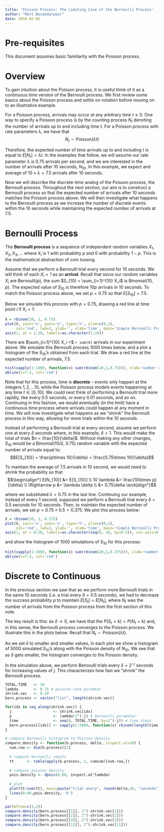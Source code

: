 ```yaml
---
title: 'Poisson Process: The Limiting Case of the Bernoulli Process'
author: "Matt Bonakdarpour"
date: 2016-02-05
---
```




# Pre-requisites

This document assumes basic familiarity with the Poisson process.

# Overview

To gain intuition about the Poisson process, it is useful think of it as a continuous time version of the Bernoulli process. We first review some basics about the Poisson process and settle on notation before moving on to an illustrative example.

For a Poisson process, arrivals may occur at any arbitrary time $t \geq 0$. One way to specify a Poisson process is by the counting process $N_t$ denoting the number of arrivals up to and including time $t$. For a Poisson process with rate parameters $\lambda$, we have that
$$N_t \sim \text{Poisson}(\lambda t)$$

Therefore, the expected number of time arrivals up to and including $t$ is equal to $E[N_t] = \lambda t$. In the examples that follow, we will assume our rate parameter $\lambda$ is $0.75$ arrivals per second, and we are interested in the number of arrivals after 10 seconds, $N_{10}$. In this example, we expect and average of $10\times\lambda = 7.5$ arrivals after $10$ seconds. 

Now we will describe the discrete-time analog of the Poisson process, the Bernoulli process. Throughout the next section, our aim is to construct a Bernoulli process so that the expected number of arrivals after $10$ seconds matches the Poisson process above. We will then investigate what happens to the Bernoulli process as we increase the number of discrete events within the $10$ seconds while maintaining the expected number of arrivals at $7.5$. 

# Bernoulli Process

The **Bernoulli process** is a sequence of independent random variables $X_1,X_2,X_3,\ldots$ where $X_i$ is $1$ with probability $p$ and $0$ with probability $1-p$. This is the mathematical abstraction of coin tossing. 

Assume that we perform a Bernoulli trial every second for 10 seconds. We will think of each $X_i=1$ as an **arrival**. Recall that since our random variables $X_i$ are Bernoulli($p$), the sum $S_{10} = \sum_{i=1}^{10} X_i$ is Binomial(10, $p$). The expected value of $S_{10}$ is therefore $10p$ arrivals in $10$ seconds. To match the Poisson process above, we set $p=0.75$ so that  $E[S_{10}] = 7.5$.

Below we simulate this process with $p=0.75$, drawing a red line at time point $i$ if $X_i = 1$:

```r
X = rbinom(10, 1, 0.75)
plot(X, xaxt='n', yaxt='n', type='h', ylim=c(0,1), 
     col='red', lwd=2, ylab='', xlab='time', main='Simple Bernoulli Process')
axis(1, at = 1:10, labels=as.character(1:10))
```

There are $\sum_{i=1}^{10} X_i =$  `r sum(X)` arrivals in our experiment above. We simulate this Bernoulli process 1000 times below, and a plot a histogram of the $S_{10}$'s obtained from each trial. We draw a red line at the expected number of arrivals, 7.5.

```r
hist(sapply(1:1000, function(x) sum(rbinom(10,1,0.75))), xlab='number of arrivals', main='Number of Arrivals in Bernoulli Process after 10 seconds')
abline(v=7.5, col='red')
```


Note that for this process, time is **discrete** -- events only happen at the integers $1,2,\ldots 10$, while the Poisson process models events happening at any time $t \in [0,10]$. We could next think of performing a Bernoulli trial more rapidly, like every 0.5 seconds, or every 0.01 seconds, and so on. Continuing in this fashion, we would eventually (in the limit) have a continuous time process where arrivals could happen at any moment in time. We will now investigate what happens as we "shrink" the Bernoulli process in this way, allowing for more trials within the $10$ seconds.

Instead of performing a Bernoulli trial at every second, assume we perform one at every $\delta$ seconds where, in this example, $\delta < 1$. This would make the total of trials $n = \frac{10}{\delta}$. Without making any other changes, $S_{10}$ would be a Binomial($10 /\delta$, $0.75$) random variable with the expected number of arrivals equal to:
$$E[S_{10}] = \frac{p\times 10}{\delta} = \frac{0.75\times 10}{\delta}$$

To maintain the average of $7.5$ arrivals in $10$ second, we would need to shrink the probability so that
$$\begin{align*}
E[N_{10}] &= E[S_{10}] \\
10 \lambda &= \frac{10\times p}{\delta} \\
\Rightarrow p &= \lambda \delta \\
&= 0.75\delta
\end{align*}$$

where we substituted $\lambda = 0.75$ in the last line. Continuing our example, instead of every 1 second, supposed we perform a Bernoulli trial every $\delta = 0.5$ seconds for $10$ seconds. Then, to maintain the expected number of arrivals, we set $p = 0.75\times 0.5 = 0.375$. We plot this process below:

```r
X = rbinom(20, 1, 0.375)
plot(X, xaxt='n', yaxt='n', type='h', ylim=c(0,1), 
     col='red', lwd=2, ylab='', xlab='time', main='Simple Bernoulli Process')
axis(1, at = 0:20, labels=as.character(seq(0, 10, by=0.5)), cex.axis=0.5)
```

and show the histogram of 1000 simulations of $S_{10}$ for this process: 

```r
hist(sapply(1:1000, function(x) sum(rbinom(20,1,0.375))), xlab='number of arrivals', main='Number of Arrivals in Bernoulli Process after 10 seconds')
abline(v=7.5, col='red')


```

# Discrete to Continuous

In the previous section we saw that as we perform more Bernoulli trials in the same $10$ seconds (i.e. a trial every $\delta = 0.5$ seconds), we had to decrease the success probability $p$ to maintain $E[S_t] = E[N_t]$, where $N_t$ was the number of arrivals from the Poisson process from the first section of this note. 

The key result is this: as $\delta \rightarrow 0$, we have that the $P(S_t = k) = P(N_t = k)$ and, in this sense, the Bernoulli process converges to the Poisson process. We illustrate this in the plots below. Recall that $N_t \sim \text{Poisson}(\lambda t)$.

As we set $\delta$ to smaller and smaller values, in each plot we show a histogram of 5000 simulated $S_{10}$'s along with the Poisson density of $N_{10}$. We see that as $\delta$ gets smaller, the histogram converges to the Poisson density. 

In the simulation above, we perform Bernoulli trials every $\delta = 2^{-j}$ seconds for increasing values of $j$. This characterizes how fast we "shrink" the Bernoulli process. 

```r
TOTAL.TIME   <- 10   
lambda       <- 0.75 # poisson rate paramter
shrink.vec   <- 0:10
bern.process <- vector("list", length(shrink.vec))

for(idx in seq_along(shrink.vec)) {
  j                   <- shrink.vec[idx]
  p                   <- lambda*2^(-j) # bernoulli parameter
  time                <- seq(0, TOTAL.TIME, by=2^(-j)) # time steps
  bern.process[[idx]] <- sapply(1:5000, function(x) rbinom(length(time), 1, p))
}

# compare Bernoulli histogram to Poisson density
compare.density <- function(b.process, delta, inspect.at=10) {
  num.row <- dim(b.process)[1]
  
  # compute bernoulli counts
  tt      <- table(apply(b.process, 2, cumsum)[num.row,])
  
  # compute poisson density
  pois.density <- dpois(0:80, inspect.at*lambda)
  
  # plot
  plot(tt/sum(tt), main=paste("trial every", round(delta,4), "seconds"), xlab='number of arrivals after 10 seconds', ylab='density', xlim=c(0,15), ylim=range(c(tt/sum(tt), pois.density)))
  lines(0:80,pois.density, 'b')
}

par(mfrow=c(2,2))
compare.density(bern.process[[1]], 2^(-shrink.vec[1]))
compare.density(bern.process[[2]], 2^(-shrink.vec[2]))
compare.density(bern.process[[3]], 2^(-shrink.vec[3]))
compare.density(bern.process[[11]], 2^(-shrink.vec[11]))

```



